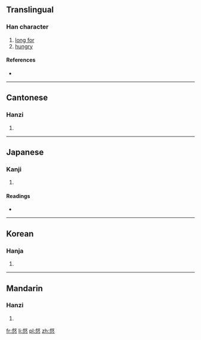 ==Translingual==

===Han character===
{{Han char|rn=61|rad=心|as=08|sn=12|four=2733<sub>4</sub>|canj=卜水心 (YEP)|ids=⿱[[叔]][[心]]}}

# [[long for]]
# [[hungry]]

====References====
* {{Han ref|kx=0389.290|dkj=10755|dj=0723.160|hdz=42310.050|uh=60C4|ud=24772|bh=D8FD|bd=55549}}

----

==Cantonese==

===Hanzi===
{{yue-hanzi|jyut=[[nik6]]|y=nik6}}

# {{defn|lang=yue|sort=心08}}

----

==Japanese==

===Kanji===
{{ja-kanji|grade=|rs=心08}}

# {{defn|lang=ja|sort=心08}}

====Readings====
* {{ja-readings|on=[[でき]] (deki)|kun=[[ひもじい]] (himojii)}}

----

==Korean==

===Hanja===
{{ko-hanja|hangeul=[[녁]]>[[역]]|eumhun=|rv=nyeok>yeok|mr=nyŏk>yŏk|y=nyek>yek}}

# {{defn|lang=ko|sort=心08}}

----

==Mandarin==

===Hanzi===
{{cmn-hanzi|pin=[[nì]] ([[ni4]])|wg=ni<sup>4</sup>}}

# {{defn|lang=cmn|sort=心08}}

[[fr:惄]]
[[li:惄]]
[[pl:惄]]
[[zh:惄]]